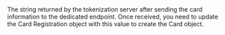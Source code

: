   

  
<ResponseField name="RegistrationData" type="string" default="">    
The string returned by the tokenization server after sending the card information to the dedicated endpoint. Once received, you need to update the Card Registration object with this value to create the Card object.   

<Expandable title="properties">  

</Expandable> 
</ResponseField>